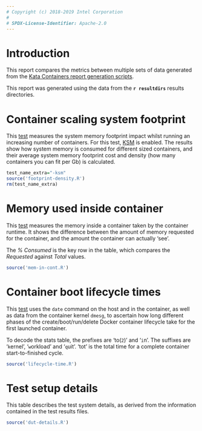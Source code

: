 ```yaml
---
# Copyright (c) 2018-2019 Intel Corporation
#
# SPDX-License-Identifier: Apache-2.0
---
```

\pagebreak

# Introduction
This report compares the metrics between multiple sets of data generated from
the [Kata Containers report generation scripts](https://github.com/kata-containers/tests/tree/main/metrics/report/README.md).

This report was generated using the data from the **`r resultdirs`** results directories.

\pagebreak

# Container scaling system footprint
This [test](https://github.com/kata-containers/tests/blob/main/metrics/density/footprint_data.sh)
measures the system memory footprint impact whilst running an increasing number
of containers. For this test, [KSM](https://en.wikipedia.org/wiki/Kernel_same-page_merging)
 is enabled. The results show how system memory is consumed for different sized
containers, and their average system memory footprint cost and density (how many
containers you can fit per Gb) is calculated.

```r
test_name_extra="-ksm"
source('footprint-density.R')
rm(test_name_extra)
```
\pagebreak

# Memory used inside container
This [test](https://github.com/kata-containers/tests/blob/main/metrics/density/memory_usage_inside_container.sh)
measures the memory inside a container taken by the container runtime. It shows the difference between the amount of memory requested for the container, and the amount the container can actually 'see'.

The *% Consumed* is the key row in the table, which compares the *Requested* against *Total* values.


```r
source('mem-in-cont.R')
```
\pagebreak


# Container boot lifecycle times
This [test](https://github.com/kata-containers/tests/blob/main/metrics/time/launch_times.sh)
uses the `date` command on the host and in the container, as well as data from the container
kernel `dmesg`, to ascertain how long different phases of the create/boot/run/delete
Docker container lifecycle take for the first launched container.

To decode the stats table, the prefixes are 'to(`2`)' and '`i`n'. The suffixes are '`k`ernel', '`w`orkload' and '`q`uit'. 'tot' is the total time for a complete container start-to-finished cycle.

```r
source('lifecycle-time.R')
```
\pagebreak

# Test setup details

This table describes the test system details, as derived from the information contained
in the test results files.


```r
source('dut-details.R')
```
